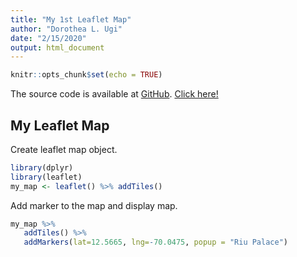 ```yaml
---
title: "My 1st Leaflet Map"
author: "Dorothea L. Ugi"
date: "2/15/2020"
output: html_document
---
```


```r
knitr::opts_chunk$set(echo = TRUE)
```

The source code is available at [GitHub](https://github.com/dollyu/Data_Products_Week2). 
[Click here!](https://github.com/dollyu/Data_Products_Week2)

## My Leaflet Map
Create leaflet map object.
```r
library(dplyr)
library(leaflet)
my_map <- leaflet() %>% addTiles()
```

Add marker to the map and display map.
```r
my_map %>%
   addTiles() %>%
   addMarkers(lat=12.5665, lng=-70.0475, popup = "Riu Palace")
```